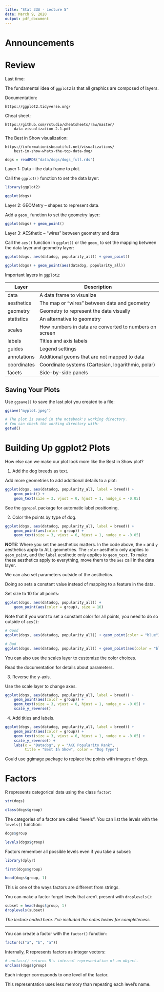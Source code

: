 ```yaml
---
title: "Stat 33A - Lecture 5"
date: March 9, 2020
output: pdf_document
---
```



Announcements
=============


Review
======

Last time:

The fundamental idea of `ggplot2` is that all graphics are composed
of layers.


Documentation:

    https://ggplot2.tidyverse.org/

Cheat sheet:

    https://github.com/rstudio/cheatsheets/raw/master/
        data-visualization-2.1.pdf


The Best in Show visualization:

    https://informationisbeautiful.net/visualizations/
        best-in-show-whats-the-top-data-dog/


```r
dogs = readRDS("data/dogs/dogs_full.rds")
```

Layer 1: Data -- the data frame to plot.

Call the `ggplot()` function to set the data layer:
```r
library(ggplot2)

ggplot(dogs)
```

Layer 2: GEOMetry -- shapes to represent data.

Add a `geom_` function to set the geometry layer:
```r
ggplot(dogs) + geom_point()
```

Layer 3: AESthetic -- "wires" between geometry and data

Call the `aes()` function in `ggplot()` or the `geom_` to set the
mapping between the data layer and geometry layer:
```r
ggplot(dogs, aes(datadog, popularity_all)) + geom_point()

ggplot(dogs) + geom_point(aes(datadog, popularity_all))
```

Important layers in `ggplot2`:

Layer       | Description
----------  | -----------
data        | A data frame to visualize
aesthetics  | The map or "wires" between data and geometry
geometry    | Geometry to represent the data visually
statistics  | An alternative to geometry
scales      | How numbers in data are converted to numbers on screen
labels      | Titles and axis labels
guides      | Legend settings
annotations | Additional geoms that are not mapped to data
coordinates | Coordinate systems (Cartesian, logarithmic, polar)
facets      | Side-by-side panels


Saving Your Plots
-----------------

Use `ggsave()` to save the last plot you created to a file:

```r
ggsave("myplot.jpeg")

# The plot is saved in the notebook's working directory.
# You can check the working directory with:
getwd()
```

Building Up ggplot2 Plots
=========================

How else can we make our plot look more like the Best in Show plot?


1. Add the dog breeds as text.

Add more geometries to add additional details to a plot:
```r
ggplot(dogs, aes(datadog, popularity_all, label = breed)) +
    geom_point() +
    geom_text(size = 3, vjust = 0, hjust = 1, nudge_x = -0.05)
```

See the `ggrepel` package for automatic label positioning.


2. Color the points by type of dog.

```r
ggplot(dogs, aes(datadog, popularity_all, label = breed)) +
    geom_point(aes(color = group)) +
    geom_text(size = 3, vjust = 0, hjust = 1, nudge_x = -0.05)
```

__NOTE:__ Where you set the aesthetics matters. In the code above,
the `x` and `y` aesthetics apply to ALL geometries. The `color`
aesthetic only applies to `geom_point`, and the `label` aesthetic
only applies to `geom_text`. To make these aesthetics apply to
everything, move them to the `aes` call in the data layer.


We can also set parameters outside of the aesthetics.

Doing so sets a constant value instead of mapping to a feature in the
data.

Set size to 10 for all points:
```r
ggplot(dogs, aes(datadog, popularity_all)) +
    geom_point(aes(color = group), size = 10)
```

Note that if you want to set a constant color for all points, you need to do so
outside of `aes()`:
```r
# Good
ggplot(dogs, aes(datadog, popularity_all)) + geom_point(color = "blue")

# Bad
ggplot(dogs, aes(datadog, popularity_all)) + geom_point(aes(color = "blue"))
```

You can also use the scales layer to customize the color choices.

Read the documentation for details about parameters.


3. Reverse the y-axis.

Use the scale layer to change axes.

```r
ggplot(dogs, aes(datadog, popularity_all, label = breed)) +
    geom_point(aes(color = group)) +
    geom_text(size = 3, vjust = 0, hjust = 1, nudge_x = -0.05) +
    scale_y_reverse()
```


4. Add titles and labels.

```r
ggplot(dogs, aes(datadog, popularity_all, label = breed)) +
    geom_point(aes(color = group)) +
    geom_text(size = 3, vjust = 0, hjust = 1, nudge_x = -0.05) +
    scale_y_reverse() +
    labs(x = "Datadog", y = "AKC Popularity Rank",
         title = "Best In Show", color = "Dog Type")
```

Could use ggimage package to replace the points with images
of dogs.


Factors
=======

R represents categorical data using the class `factor`:
```r
str(dogs)

class(dogs$group)
```

The categories of a factor are called "levels". You can list the
levels with the `levels()` function:
```r
dogs$group

levels(dogs$group)
```


Factors remember all possible levels even if you take a subset:
```r
library(dplyr)

first(dogs$group)

head(dogs$group, 1)
```
This is one of the ways factors are different from strings.

You can make a factor forget levels that aren't present with
`droplevels()`:
```r
subset = head(dogs$group, 1)
droplevels(subset)
```

_The lecture ended here. I've included the notes below for completeness._

---


You can create a factor with the `factor()` function:
```r
factor(c("a", "b", "a"))
```


Internally, R represents factors as integer vectors:
```r
# unclass() returns R's internal representation of an object.
unclass(dogs$group)
```
Each integer corresponds to one level of the factor.

This representation uses less memory than repeating each level's
name.
